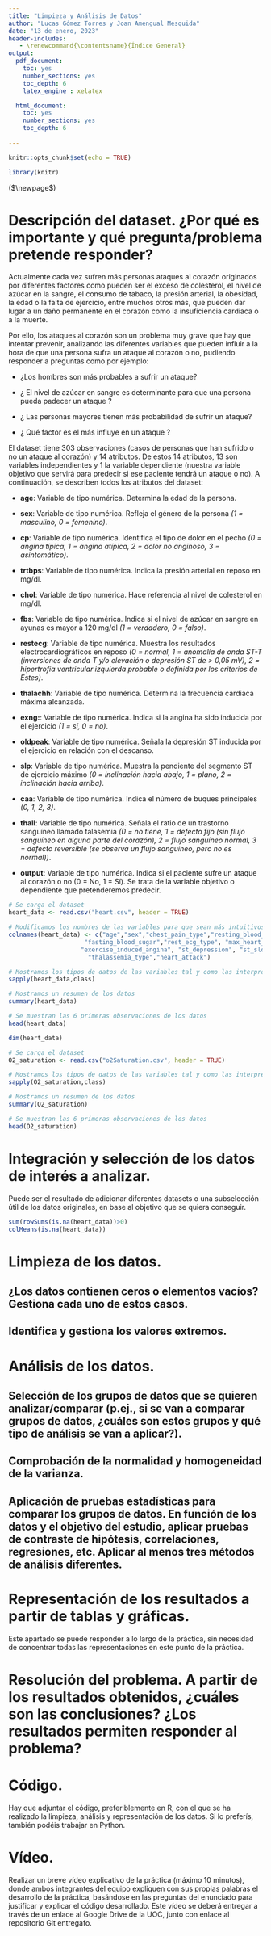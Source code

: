 ```yaml
---
title: "Limpieza y Análisis de Datos"
author: "Lucas Gómez Torres y Joan Amengual Mesquida"
date: "13 de enero, 2023"
header-includes:
   - \renewcommand{\contentsname}{Índice General}
output:
  pdf_document:
    toc: yes
    number_sections: yes
    toc_depth: 6
    latex_engine : xelatex 

  html_document:
    toc: yes
    number_sections: yes
    toc_depth: 6
     
---
```


```r
knitr::opts_chunk$set(echo = TRUE)
```

```r
library(knitr)
```


\($\newpage$\)


# Descripción del dataset. ¿Por qué es importante y qué pregunta/problema pretende responder?

Actualmente cada vez sufren más personas ataques al corazón originados por diferentes factores como pueden ser el exceso de colesterol, el nivel de azúcar en la sangre, el consumo de tabaco, la presión arterial, la obesidad, la edad o la falta de ejercicio, entre muchos otros más, que pueden dar lugar a un daño permanente en el corazón como la insuficiencia cardiaca o a la muerte. 

Por ello, los ataques al corazón son un problema muy grave que hay que intentar prevenir, analizando las diferentes variables que pueden influir a la hora de que una persona sufra un ataque al corazón o no, pudiendo responder a preguntas como por ejemplo: 

- ¿Los hombres son más probables a sufrir un ataque?

- ¿ El nivel de azúcar en sangre es determinante para que una persona pueda padecer un ataque ? 

- ¿ Las personas mayores tienen más probabilidad de sufrir un ataque?

- ¿ Qué factor es el más influye en un ataque ?

El dataset tiene 303 observaciones (casos de personas que han sufrido o no un ataque al corazón) y 14 atributos. De estos 14 atributos, 13 son variables independientes y 1 la variable dependiente (nuestra variable objetivo que servirá para predecir si ese paciente tendrá un ataque o no). A continuación, se describen todos los atributos del dataset:

- **age**: Variable de tipo numérica. Determina la edad de la persona.

- **sex**: Variable de tipo numérica. Refleja el género de la persona *(1 = masculino, 0 = femenino)*.

- **cp**: Variable de tipo numérica. Identifica el tipo de dolor en el pecho *(0 = angina típica, 1 = angina atípica, 2 = dolor no anginoso, 3 = asintomático)*.

- **trtbps**: Variable de tipo numérica. Indica la presión arterial en reposo en mg/dl.

- **chol**: Variable de tipo numérica. Hace referencia al nivel de colesterol en mg/dl.

- **fbs**: Variable de tipo numérica. Indica si el nivel de azúcar en sangre en ayunas es mayor a 120 mg/dl *(1 = verdadero, 0 = falso)*.

- **restecg**: Variable de tipo numérica. Muestra los resultados electrocardiográficos en reposo *(0 = normal, 1 = anomalía de onda ST-T (inversiones de onda T y/o elevación o depresión ST de > 0,05 mV), 2 = hipertrofia ventricular izquierda probable o definida por los criterios de Estes)*.

- **thalachh**: Variable de tipo numérica. Determina la frecuencia cardiaca máxima alcanzada.

- **exng:**: Variable de tipo numérica. Indica si la angina ha sido inducida por el ejercicio *(1 = sí, 0 = no)*.

- **oldpeak**: Variable de tipo numérica. Señala la depresión ST inducida por el ejercicio en relación con el descanso. 

- **slp**: Variable de tipo numérica. Muestra la pendiente del segmento ST de ejercicio máximo *(0 = inclinación hacia abajo, 1 = plano, 2 = inclinación hacia arriba)*.

- **caa**: Variable de tipo numérica. Indica el número de buques principales *(0, 1, 2, 3)*.

- **thall**: Variable de tipo numérica. Señala el ratio de un trastorno sanguíneo llamado talasemia *(0 = no tiene, 1 = defecto fijo (sin flujo sanguíneo en alguna parte del corazón), 2 = flujo sanguíneo normal, 3 = defecto reversible (se observa un flujo sanguíneo, pero no es normal))*.

- **output**: Variable de tipo numérica. Indica si el paciente sufre un ataque al corazón o no (0 = No, 1 = Sí). Se trata de la variable objetivo o dependiente que pretenderemos predecir.




```r
# Se carga el dataset
heart_data <- read.csv("heart.csv", header = TRUE)

# Modificamos los nombres de las variables para que sean más intuitivos
colnames(heart_data) <- c("age","sex","chest_pain_type","resting_blood_pressure","cholesterol",	
                     "fasting_blood_sugar","rest_ecg_type",	"max_heart_rate_achieved",
                    "exercise_induced_angina", "st_depression", "st_slope_type", "num_major_vessels",
                      "thalassemia_type","heart_attack")

# Mostramos los tipos de datos de las variables tal y como las interpreta R 
sapply(heart_data,class)

# Mostramos un resumen de los datos
summary(heart_data)

# Se muestran las 6 primeras observaciones de los datos
head(heart_data)

dim(heart_data)

```

```r
# Se carga el dataset
O2_saturation <- read.csv("o2Saturation.csv", header = TRUE)

# Mostramos los tipos de datos de las variables tal y como las interpreta R 
sapply(O2_saturation,class)

# Mostramos un resumen de los datos
summary(O2_saturation)

# Se muestran las 6 primeras observaciones de los datos
head(O2_saturation)
```

# Integración y selección de los datos de interés a analizar.

Puede ser el resultado de adicionar diferentes datasets o una subselección útil de los datos originales, en base al objetivo que se quiera conseguir.

```r
sum(rowSums(is.na(heart_data))>0)
colMeans(is.na(heart_data))
```
# Limpieza de los datos.

## ¿Los datos contienen ceros o elementos vacíos? Gestiona cada uno de estos casos.

## Identifica y gestiona los valores extremos.

# Análisis de los datos.

## Selección de los grupos de datos que se quieren analizar/comparar (p.ej., si se van a comparar grupos de datos, ¿cuáles son estos grupos y qué tipo de análisis se van a aplicar?).

## Comprobación de la normalidad y homogeneidad de la varianza.

## Aplicación de pruebas estadísticas para comparar los grupos de datos. En función de los datos y el objetivo del estudio, aplicar pruebas de contraste de hipótesis, correlaciones, regresiones, etc. Aplicar al menos tres métodos de análisis diferentes.

# Representación de los resultados a partir de tablas y gráficas.

Este apartado se puede responder a lo largo de la práctica, sin necesidad de concentrar todas las representaciones en este punto de la práctica.

# Resolución del problema. A partir de los resultados obtenidos, ¿cuáles son las conclusiones? ¿Los resultados permiten responder al problema?

# Código. 

Hay que adjuntar el código, preferiblemente en R, con el que se ha realizado la limpieza, análisis y representación de los datos. Si lo preferís, también podéis trabajar en Python.

# Vídeo.

Realizar un breve vídeo explicativo de la práctica (máximo 10 minutos), donde ambos integrantes del equipo expliquen con sus propias palabras el desarrollo de la práctica, basándose en las preguntas del enunciado para justificar y explicar el código desarrollado. Este vídeo se deberá entregar a través de un enlace al Google Drive de la UOC, junto con enlace al repositorio Git entregafo.




```r


```


























